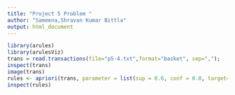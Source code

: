 ```yaml
---
title: "Project 5 Problem "
author: "Sameena,Shravan Kumar Bittla"
output: html_document
---
```


```r
library(arules)
library(arulesViz)
trans = read.transactions(file="p5-4.txt",format="basket", sep=",");
inspect(trans)
image(trans)
rules <- apriori(trans, parameter = list(sup = 0.6, conf = 0.8, target="rules"));
inspect(rules)
```
